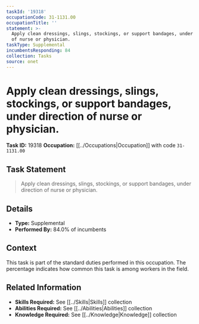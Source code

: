 ```yaml
---
taskId: '19318'
occupationCode: 31-1131.00
occupationTitle: ''
statement: >-
  Apply clean dressings, slings, stockings, or support bandages, under direction
  of nurse or physician.
taskType: Supplemental
incumbentsResponding: 84
collection: Tasks
source: onet
---
```

# Apply clean dressings, slings, stockings, or support bandages, under direction of nurse or physician.

**Task ID:** 19318
**Occupation:** [[../Occupations|Occupation]] with code `31-1131.00`

## Task Statement

> Apply clean dressings, slings, stockings, or support bandages, under direction of nurse or physician.

## Details

- **Type:** Supplemental
- **Performed By:** 84.0% of incumbents

## Context

This task is part of the standard duties performed in this occupation. The percentage indicates how common this task is among workers in the field.

## Related Information

- **Skills Required:** See [[../Skills|Skills]] collection
- **Abilities Required:** See [[../Abilities|Abilities]] collection
- **Knowledge Required:** See [[../Knowledge|Knowledge]] collection
